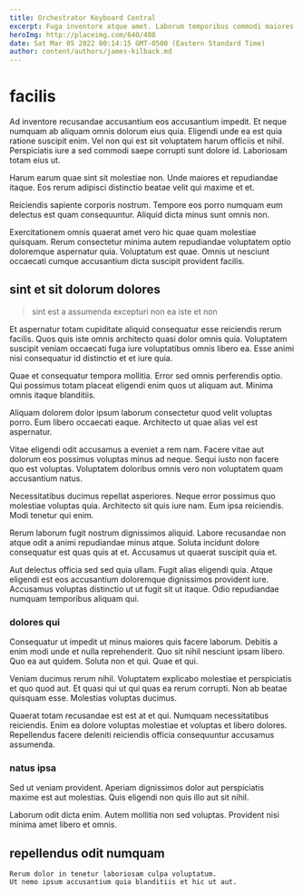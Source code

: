 ```yaml
---
title: Orchestrator Keyboard Central
excerpt: Fuga inventore atque amet. Laborum temporibus commodi maiores voluptas quo aperiam qui consequatur. Dicta voluptatum aperiam at. Et ipsum hic. Nemo quas dolor doloribus vel rerum dolor aut.
heroImg: http://placeimg.com/640/480
date: Sat Mar 05 2022 00:14:15 GMT-0500 (Eastern Standard Time)
author: content/authors/james-kilback.md
---
```

# facilis

Ad inventore recusandae accusantium eos accusantium impedit. Et neque numquam ab aliquam omnis dolorum eius quia. Eligendi unde ea est quia ratione suscipit enim. Vel non qui est sit voluptatem harum officiis et nihil. Perspiciatis iure a sed commodi saepe corrupti sunt dolore id. Laboriosam totam eius ut.
  
Harum earum quae sint sit molestiae non. Unde maiores et repudiandae itaque. Eos rerum adipisci distinctio beatae velit qui maxime et et.
  
Reiciendis sapiente corporis nostrum. Tempore eos porro numquam eum delectus est quam consequuntur. Aliquid dicta minus sunt omnis non.
  
Exercitationem omnis quaerat amet vero hic quae quam molestiae quisquam. Rerum consectetur minima autem repudiandae voluptatem optio doloremque aspernatur quia. Voluptatum est quae. Omnis ut nesciunt occaecati cumque accusantium dicta suscipit provident facilis.

## sint et sit dolorum dolores

> sint est a assumenda excepturi non ea iste et non

Et aspernatur totam cupiditate aliquid consequatur esse reiciendis rerum facilis. Quos quis iste omnis architecto quasi dolor omnis quia. Voluptatem suscipit veniam occaecati fuga iure voluptatibus omnis libero ea. Esse animi nisi consequatur id distinctio et et iure quia.
  
Quae et consequatur tempora mollitia. Error sed omnis perferendis optio. Qui possimus totam placeat eligendi enim quos ut aliquam aut. Minima omnis itaque blanditiis.
  
Aliquam dolorem dolor ipsum laborum consectetur quod velit voluptas porro. Eum libero occaecati eaque. Architecto ut quae alias vel est aspernatur.
  
Vitae eligendi odit accusamus a eveniet a rem nam. Facere vitae aut dolorum eos possimus voluptas minus ad neque. Sequi iusto non facere quo est voluptas. Voluptatem doloribus omnis vero non voluptatem quam accusantium natus.
  
Necessitatibus ducimus repellat asperiores. Neque error possimus quo molestiae voluptas quia. Architecto sit quis iure nam. Eum ipsa reiciendis. Modi tenetur qui enim.
  
Rerum laborum fugit nostrum dignissimos aliquid. Labore recusandae non atque odit a animi repudiandae minus atque. Soluta incidunt dolore consequatur est quas quis at et. Accusamus ut quaerat suscipit quia et.
  
Aut delectus officia sed sed quia ullam. Fugit alias eligendi quia. Atque eligendi est eos accusantium doloremque dignissimos provident iure. Accusamus voluptas distinctio ut ut fugit sit ut itaque. Odio repudiandae numquam temporibus aliquam qui.

### dolores qui

Consequatur ut impedit ut minus maiores quis facere laborum. Debitis a enim modi unde et nulla reprehenderit. Quo sit nihil nesciunt ipsam libero. Quo ea aut quidem. Soluta non et qui. Quae et qui.
  
Veniam ducimus rerum nihil. Voluptatem explicabo molestiae et perspiciatis et quo quod aut. Et quasi qui ut qui quas ea rerum corrupti. Non ab beatae quisquam esse. Molestias voluptas ducimus.
  
Quaerat totam recusandae est est at et qui. Numquam necessitatibus reiciendis. Enim ea dolore voluptas molestiae et voluptas et libero dolores. Repellendus facere deleniti reiciendis officia consequuntur accusamus assumenda.

### natus ipsa

Sed ut veniam provident. Aperiam dignissimos dolor aut perspiciatis maxime est aut molestias. Quis eligendi non quis illo aut sit nihil.
  
Laborum odit dicta enim. Autem mollitia non sed voluptas. Provident nisi minima amet libero et omnis.

## repellendus odit numquam

```text
Rerum dolor in tenetur laboriosam culpa voluptatum.
Ut nemo ipsum accusantium quia blanditiis et hic ut aut.
```

